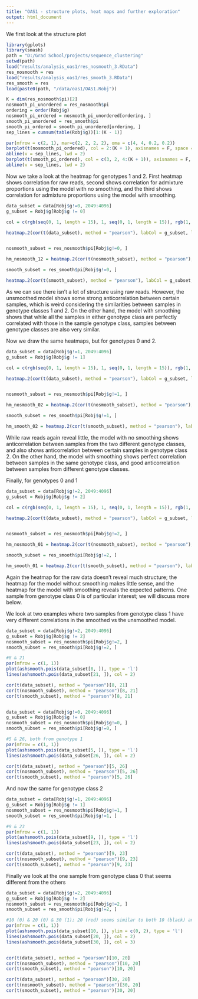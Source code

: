 ```yaml
---
title: "OAS1 - structure plots, heat maps and further exploration"
output: html_document
---
```


We first look at the structure plot


```r
library(gplots)
library(smash)
path = "D:/Grad School/projects/sequence_clustering"
setwd(path)
load("results/analysis_oas1/res_nosmooth_3.RData")
res_nosmooth = res
load("results/analysis_oas1/res_smooth_3.RData")
res_smooth = res
load(paste0(path, "/data/oas1/OAS1.Robj"))
```


```r
K = dim(res_nosmooth$pi)[2]
nosmooth_pi_unordered = res_nosmooth$pi
ordering = order(Robj$g)
nosmooth_pi_ordered = nosmooth_pi_unordered[ordering, ]
smooth_pi_unordered = res_smooth$pi
smooth_pi_ordered = smooth_pi_unordered[ordering, ]
sep_lines = cumsum(table(Robj$g))[1:(K - 1)]

par(mfrow = c(2, 1), mar=c(2, 2, 2, 2), oma = c(4, 4, 0.2, 0.2))
barplot(t(nosmooth_pi_ordered), col = 2:(K + 1), axisnames = F, space = 0, border = NA, main = "structure plot for unsmoothed model", las = 1, ylim = c(0, 1), cex.axis = 1.5, cex.main = 1.4)
abline(v = sep_lines, lwd = 2)
barplot(t(smooth_pi_ordered), col = c(3, 2, 4:(K + 1)), axisnames = F, space = 0, border = NA, main = "structure plot for smoothed model", las = 1, ylim = c(0, 1), cex.axis = 1.5, cex.main = 1.4)
abline(v = sep_lines, lwd = 2)
```


Now we take a look at the heatmap for genotypes 1 and 2. First heatmap shows correlation for raw reads, second shows correlation for admixture proportions using the model with no smoothing, and the third shows correlation for admixture proportions using the model with smoothing.

```r
data_subset = data[Robj$g!=0, 2049:4096]
g_subset = Robj$g[Robj$g != 0]

col = c(rgb(seq(0, 1, length = 15), 1, seq(0, 1, length = 15)), rgb(1, seq(1, 0 ,length = 15), seq(1, 0, length = 15)))

heatmap.2(cor(t(data_subset), method = "pearson"), labCol = g_subset, labRow = g_subset, scale = "none", trace = "none", distfun = function(x) dist(x, method = "euclidean"), col = col, hclustfun = function(x) hclust(x,method="average"), breaks = c(seq(-1, 0, 0.1), seq(0.05, 1, length.out = 20)))


nosmooth_subset = res_nosmooth$pi[Robj$g!=0, ]

hm_nosmooth_12 = heatmap.2(cor(t(nosmooth_subset), method = "pearson"), labCol = g_subset, labRow = g_subset, scale = "none", trace = "none", distfun = function(x) dist(x, method = "euclidean"), col = col, hclustfun = function(x) hclust(x,method="average"), breaks = c(seq(-1, 0, 0.1), seq(0.05, 1, length.out = 20)))

smooth_subset = res_smooth$pi[Robj$g!=0, ]

heatmap.2(cor(t(smooth_subset), method = "pearson"), labCol = g_subset, labRow = g_subset, scale = "none", trace = "none", distfun = function(x) dist(x, method = "euclidean"), col = col, hclustfun = function(x) hclust(x,method="average"), breaks = c(seq(-1, 0, 0.1), seq(0.05, 1, length.out = 20)))

```

As we can see there isn't a lot of structure using raw reads. However, the unsmoothed model shows some strong anticorrelation between certain samples, which is weird considering the similarities between samples in genotype classes 1 and 2. On the other hand, the model with smoothing shows that while all the samples in either genotype class are perfectly correlated with those in the sample genotype class, samples between genotype classes are also very similar.

Now we draw the same heatmaps, but for genotypes 0 and 2.

```r
data_subset = data[Robj$g!=1, 2049:4096]
g_subset = Robj$g[Robj$g != 1]

col = c(rgb(seq(0, 1, length = 15), 1, seq(0, 1, length = 15)), rgb(1, seq(1, 0 ,length = 15), seq(1, 0, length = 15)))

heatmap.2(cor(t(data_subset), method = "pearson"), labCol = g_subset, labRow = g_subset, scale = "none", trace = "none", distfun = function(x) dist(x, method = "euclidean"), col = col, hclustfun = function(x) hclust(x,method="average"), breaks = c(seq(-1, 0, 0.1), seq(0.05, 1, length.out = 20)))


nosmooth_subset = res_nosmooth$pi[Robj$g!=1, ]

hm_nosmooth_02 = heatmap.2(cor(t(nosmooth_subset), method = "pearson"), labCol = g_subset, labRow = g_subset, scale = "none", trace = "none", distfun = function(x) dist(x, method = "euclidean"), col = col, hclustfun = function(x) hclust(x,method="average"), breaks = c(seq(-1, 0, 0.1), seq(0.05, 1, length.out = 20)))

smooth_subset = res_smooth$pi[Robj$g!=1, ]

hm_smooth_02 = heatmap.2(cor(t(smooth_subset), method = "pearson"), labCol = g_subset, labRow = g_subset, scale = "none", trace = "none", distfun = function(x) dist(x, method = "euclidean"), col = col, hclustfun = function(x) hclust(x,method="average"), breaks = c(seq(-1, 0, 0.1), seq(0.05, 1, length.out = 20)))

```

While raw reads again reveal little, the model with no smoothing shows anticorrelation between samples from the two different genotype classes, and also shows anticorrelation between certain samples in genotype class 2. On the other hand, the model with smoothing shows perfect correlation between samples in the same genotype class, and good anticorrelation between samples from different genotype classes.


Finally, for genotypes 0 and 1

```r
data_subset = data[Robj$g!=2, 2049:4096]
g_subset = Robj$g[Robj$g != 2]

col = c(rgb(seq(0, 1, length = 15), 1, seq(0, 1, length = 15)), rgb(1, seq(1, 0 ,length = 15), seq(1, 0, length = 15)))

heatmap.2(cor(t(data_subset), method = "pearson"), labCol = g_subset, labRow = g_subset, scale = "none", trace = "none", distfun = function(x) dist(x, method = "euclidean"), col = col, hclustfun = function(x) hclust(x,method="average"), breaks = c(seq(-1, 0, 0.1), seq(0.05, 1, length.out = 20)))


nosmooth_subset = res_nosmooth$pi[Robj$g!=2, ]

hm_nosmooth_01 = heatmap.2(cor(t(nosmooth_subset), method = "pearson"), labCol = g_subset, labRow = g_subset, scale = "none", trace = "none", distfun = function(x) dist(x, method = "euclidean"), col = col, hclustfun = function(x) hclust(x,method="average"), breaks = c(seq(-1, 0, 0.1), seq(0.05, 1, length.out = 20)))

smooth_subset = res_smooth$pi[Robj$g!=2, ]

hm_smooth_01 = heatmap.2(cor(t(smooth_subset), method = "pearson"), labCol = g_subset, labRow = g_subset, scale = "none", trace = "none", distfun = function(x) dist(x, method = "euclidean"), col = col, hclustfun = function(x) hclust(x,method="average"), breaks = c(seq(-1, 0, 0.1), seq(0.05, 1, length.out = 20)))

```

Again the heatmap for the raw data doesn't reveal much structure; the heatmap for the model without smoothing makes little sense, and the heatmap for the model with smoothing reveals the expected patterns. One sample from genotype class 0 is of particular interest; we will discuss more below.

We look at two examples where two samples from genotype class 1 have very different correlations in the smoothed vs the unsmoothed model.

```r
data_subset = data[Robj$g!=2, 2049:4096]
g_subset = Robj$g[Robj$g != 2]
nosmooth_subset = res_nosmooth$pi[Robj$g!=2, ]
smooth_subset = res_smooth$pi[Robj$g!=2, ]

#8 & 21
par(mfrow = c(1, 1))
plot(ashsmooth.pois(data_subset[8, ]), type = 'l')
lines(ashsmooth.pois(data_subset[21, ]), col = 2)

cor(t(data_subset), method = "pearson")[8, 21]
cor(t(nosmooth_subset), method = "pearson")[8, 21]
cor(t(smooth_subset), method = "pearson")[8, 21]


data_subset = data[Robj$g!=0, 2049:4096]
g_subset = Robj$g[Robj$g != 0]
nosmooth_subset = res_nosmooth$pi[Robj$g!=0, ]
smooth_subset = res_smooth$pi[Robj$g!=0, ]

#5 & 26, both from genotype 1
par(mfrow = c(1, 1))
plot(ashsmooth.pois(data_subset[5, ]), type = 'l')
lines(ashsmooth.pois(data_subset[26, ]), col = 2)

cor(t(data_subset), method = "pearson")[5, 26]
cor(t(nosmooth_subset), method = "pearson")[5, 26]
cor(t(smooth_subset), method = "pearson")[5, 26]
```


And now the same for genotype class 2


```r
data_subset = data[Robj$g!=1, 2049:4096]
g_subset = Robj$g[Robj$g != 1]
nosmooth_subset = res_nosmooth$pi[Robj$g!=1, ]
smooth_subset = res_smooth$pi[Robj$g!=1, ]

#9 & 23
par(mfrow = c(1, 1))
plot(ashsmooth.pois(data_subset[9, ]), type = 'l')
lines(ashsmooth.pois(data_subset[23, ]), col = 2)

cor(t(data_subset), method = "pearson")[9, 23]
cor(t(nosmooth_subset), method = "pearson")[9, 23]
cor(t(smooth_subset), method = "pearson")[9, 23]
```

Finally we look at the one sample from genotype class 0 that seems different from the others

```r
data_subset = data[Robj$g!=2, 2049:4096]
g_subset = Robj$g[Robj$g != 2]
nosmooth_subset = res_nosmooth$pi[Robj$g!=2, ]
smooth_subset = res_smooth$pi[Robj$g!=2, ]

#10 (0) & 20 (0) & 30 (1); 20 (red) seems similar to both 10 (black) and 30 (green)
par(mfrow = c(1, 1))
plot(ashsmooth.pois(data_subset[10, ]), ylim = c(0, 2), type = 'l')
lines(ashsmooth.pois(data_subset[20, ]), col = 2)
lines(ashsmooth.pois(data_subset[30, ]), col = 3)


cor(t(data_subset), method = "pearson")[10, 20]
cor(t(nosmooth_subset), method = "pearson")[10, 20]
cor(t(smooth_subset), method = "pearson")[10, 20]

cor(t(data_subset), method = "pearson")[30, 20]
cor(t(nosmooth_subset), method = "pearson")[30, 20]
cor(t(smooth_subset), method = "pearson")[30, 20]
```